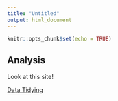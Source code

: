 ```yaml
---
title: "Untitled"
output: html_document
---
```


```r
knitr::opts_chunk$set(echo = TRUE)
```

## Analysis

Look at this site!

[Data Tidying](data_cleaning.html)